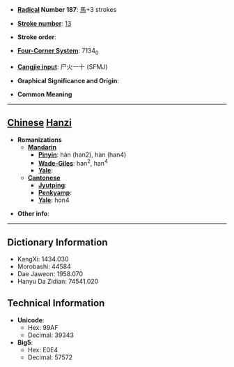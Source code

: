 * '''[[Wiktionary:Chinese radical index| Radical]] Number 187''': [[Wiktionary:Chinese radical index 馬|馬]]+3 strokes

* '''[[Wiktionary:Chinese total strokes index|Stroke number]]''': [[Wiktionary:Chinese total strokes index 13|13]]

* '''Stroke order''': 

* '''[[Wiktionary:Chinese four corner index|Four-Corner System]]''': 7134<sub>0</sub>

* '''[[Wiktionary:Chinese Cangjie index|Cangjie input]]''': 尸火一十 (SFMJ)

* '''Graphical Significance and Origin''': 

* '''Common Meaning'''

----

== [[Chinese]] [[Hanzi]] ==

* '''Romanizations'''
** '''[[Mandarin]]'''
*** '''[[Pinyin]]''': hán (han2), hàn (han4)
*** '''[[Wade-Giles]]''': han<sup>2</sup>, han<sup>4</sup>
*** '''[[Yale]]''': 
** '''[[Cantonese]]'''
*** '''[[Jyutping]]''':
*** '''[[Penkyamp]]''': 
*** '''[[Yale]]''': hon4

* '''Other info''': 

----

== Dictionary Information ==

* KangXi: 1434.030
* Morobashi: 44584
* Dae Jaweon: 1958.070
* Hanyu Da Zidian: 74541.020

== Technical Information ==

* '''Unicode''':
** Hex: 99AF
** Decimal: 39343
* '''Big5''':
** Hex: E0E4
** Decimal: 57572